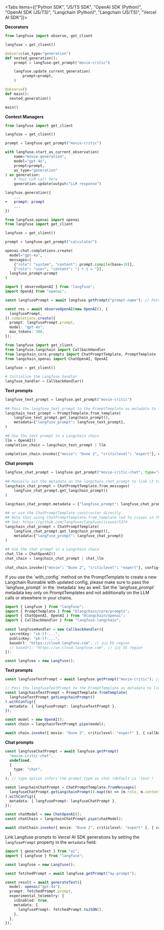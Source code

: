 <Tabs items={["Python SDK", "JS/TS SDK", "OpenAI SDK (Python)", "OpenAI SDK (JS/TS)", "Langchain (Python)", "Langchain (JS/TS)", "Vercel AI SDK"]}>
<Tab>

**Decorators**

```python
from langfuse import observe, get_client

langfuse = get_client()

@observe(as_type="generation")
def nested_generation():
    prompt = langfuse.get_prompt("movie-critic")

    langfuse.update_current_generation(
        prompt=prompt,
    )

@observe()
def main():
  nested_generation()

main()
```

**Context Managers**

```python
from langfuse import get_client

langfuse = get_client()

prompt = langfuse.get_prompt("movie-critic")

with langfuse.start_as_current_observation(
    name="movie-generation",
    model="gpt-4o",
    prompt=prompt,
    as_type="generation"
) as generation:
    # Your LLM call here
    generation.update(output="LLM response")
```

</Tab>

<Tab>

```diff
langfuse.generation({
    ...
+   prompt: prompt
    ...
})
```

</Tab>

<Tab>

```python /langfuse_prompt=prompt/
from langfuse.openai import openai
from langfuse import get_client

langfuse = get_client()

prompt = langfuse.get_prompt("calculator")

openai.chat.completions.create(
  model="gpt-4o",
  messages=[
    {"role": "system", "content": prompt.compile(base=10)},
    {"role": "user", "content": "1 + 1 = "}],
  langfuse_prompt=prompt
)
```

</Tab>

<Tab>

```ts /langfusePrompt,/
import { observeOpenAI } from "langfuse";
import OpenAI from "openai";

const langfusePrompt = await langfuse.getPrompt("prompt-name"); // Fetch a previously created prompt

const res = await observeOpenAI(new OpenAI(), {
  langfusePrompt,
}).completions.create({
  prompt: langfusePrompt.prompt,
  model: "gpt-4o",
  max_tokens: 300,
});
```

</Tab>

<Tab>

```python
from langfuse import get_client
from langfuse.langchain import CallbackHandler
from langchain_core.prompts import ChatPromptTemplate, PromptTemplate
from langchain_openai import ChatOpenAI, OpenAI
 
langfuse = get_client()

# Initialize the Langfuse handler
langfuse_handler = CallbackHandler()
```

**Text prompts**

```python /"langfuse_prompt"/
langfuse_text_prompt = langfuse.get_prompt("movie-critic")
 
## Pass the langfuse_text_prompt to the PromptTemplate as metadata to link it to generations that use it
langchain_text_prompt = PromptTemplate.from_template(
    langfuse_text_prompt.get_langchain_prompt(),
    metadata={"langfuse_prompt": langfuse_text_prompt},
)
 
## Use the text prompt in a Langchain chain
llm = OpenAI()
completion_chain = langchain_text_prompt | llm
 
completion_chain.invoke({"movie": "Dune 2", "criticlevel": "expert"}, config={"callbacks": [langfuse_handler]})
```

**Chat prompts**

```python /"langfuse_prompt"/
langfuse_chat_prompt = langfuse.get_prompt("movie-critic-chat", type="chat")
 
## Manually set the metadata on the langchain_chat_prompt to link it to generations that use it
langchain_chat_prompt = ChatPromptTemplate.from_messages(
    langfuse_chat_prompt.get_langchain_prompt()
)

langchain_chat_prompt.metadata = {"langfuse_prompt": langfuse_chat_prompt}
 
## or use the ChatPromptTemplate constructor directly.
## Note that using ChatPromptTemplate.from_template led to issues in the past
## See: https://github.com/langfuse/langfuse/issues/5374
langchain_chat_prompt = ChatPromptTemplate(
    langfuse_chat_prompt.get_langchain_prompt(),
    metadata={"langfuse_prompt": langfuse_chat_prompt}
)
 
## Use the chat prompt in a Langchain chain
chat_llm = ChatOpenAI()
chat_chain = langchain_chat_prompt | chat_llm
 
chat_chain.invoke({"movie": "Dune 2", "criticlevel": "expert"}, config={"callbacks": [langfuse_handler]})
```

<Callout type="info">
  If you use the `with_config` method on the PromptTemplate to create a new
  Langchain Runnable with updated config, please make sure to pass the
  `langfuse_prompt` in the `metadata` key as well.
</Callout>

<Callout type="info">
  Set the `langfuse_prompt` metadata key only on PromptTemplates and not
  additionally on the LLM calls or elsewhere in your chains.
</Callout>

</Tab>

<Tab>

```ts
import { Langfuse } from "langfuse";
import { PromptTemplate } from "@langchain/core/prompts";
import { ChatOpenAI, OpenAI } from "@langchain/openai";
import { CallbackHandler } from "langfuse-langchain";
 
const langfuseHandler = new CallbackHandler({
  secretKey: "sk-lf-...",
  publicKey: "pk-lf-...",
  baseUrl: "https://cloud.langfuse.com", // 🇪🇺 EU region
  // baseUrl: "https://us.cloud.langfuse.com", // 🇺🇸 US region
});

const langfuse = new Langfuse();
```

**Text prompts**

```ts /metadata: { langfusePrompt:/
const langfuseTextPrompt = await langfuse.getPrompt("movie-critic"); // Fetch a previously created text prompt

// Pass the langfuseTextPrompt to the PromptTemplate as metadata to link it to generations that use it
const langchainTextPrompt = PromptTemplate.fromTemplate(
  langfuseTextPrompt.getLangchainPrompt()
).withConfig({
  metadata: { langfusePrompt: langfuseTextPrompt },
});

const model = new OpenAI();
const chain = langchainTextPrompt.pipe(model);

await chain.invoke({ movie: "Dune 2", criticlevel: "expert" }, { callbacks: [langfuseHandler] });

```

**Chat prompts**

```ts /metadata: { langfusePrompt:/
const langfuseChatPrompt = await langfuse.getPrompt(
  "movie-critic-chat",
  undefined,
  {
    type: "chat",
  }
); // type option infers the prompt type as chat (default is 'text')

const langchainChatPrompt = ChatPromptTemplate.fromMessages(
  langfuseChatPrompt.getLangchainPrompt().map((m) => [m.role, m.content])
).withConfig({
  metadata: { langfusePrompt: langfuseChatPrompt },
});

const chatModel = new ChatOpenAI();
const chatChain = langchainChatPrompt.pipe(chatModel);

await chatChain.invoke({ movie: "Dune 2", criticlevel: "expert" }, { callbacks: [langfuseHandler] });
```

</Tab>

<Tab>

Link Langfuse prompts to Vercel AI SDK generations by setting the `langfusePrompt` property in the `metadata` field:

```typescript /langfusePrompt: fetchedPrompt.toJSON()/
import { generateText } from "ai";
import { Langfuse } from "langfuse";

const langfuse = new Langfuse();

const fetchedPrompt = await langfuse.getPrompt("my-prompt");

const result = await generateText({
  model: openai("gpt-4o"),
  prompt: fetchedPrompt.prompt,
  experimental_telemetry: {
    isEnabled: true,
    metadata: {
      langfusePrompt: fetchedPrompt.toJSON(),
    },
  },
});
```

</Tab>

</Tabs>
